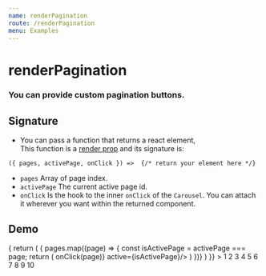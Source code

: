 ```yaml
---
name: renderPagination
route: /renderPagination
menu: Examples
---
```



# renderPagination

### You can provide custom pagination buttons.

## Signature 

- You can pass a function that returns a react element,   
  This function is a [render prop](https://reactjs.org/docs/render-props.html) and its signature is:  
```
({ pages, activePage, onClick }) =>  {/* return your element here */}
```

- `pages` Array of page index.
- `activePage` The current active page id.
- `onClick` Is the hook to the inner `onClick` of the `Carousel`. You can attach it wherever you want within the returned component.

## Demo

<Playground >
    <Carousel 
        itemsToShow={3}
        renderPagination={
            ({pages, activePage, onClick}) => {
                return (
                    <Flex direction="row">
                        {
                            pages.map((page) => {
                                const isActivePage = activePage === page;
                                return (
                                    <Square key={page} onClick={() => onClick(page)} active={isActivePage}/>
                                )
                        })}
                    </Flex>
                )
        }}
    >
        <Item>1</Item>
        <Item>2</Item>
        <Item>3</Item>
        <Item>4</Item>
        <Item>5</Item>
        <Item>6</Item>
        <Item>7</Item>
        <Item>8</Item>
        <Item>9</Item>
        <Item>10</Item>
    </Carousel>
</Playground>